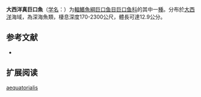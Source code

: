 {{Speciesbox
| name = 大西洋真巨口魚
| status = NE
| status_system = IUCN3.1
| image = 
| genus = Eustomias
| species = aequatorialis
| authority = [[Clarke|Clarke]], 1998
| synonyms = 
}}

'''大西洋真巨口魚'''（[[学名|学名]]：{{lang|la|''Eustomias aequatorialis''}}）为[[輻鰭魚綱|輻鰭魚綱]][[巨口鱼目|巨口鱼目]][[巨口鱼科|巨口鱼科]]的其中一[[種|種]]。分布於[[大西洋|大西洋]]海域，為深海魚類，棲息深度170-2300公尺，體長可達12.9公分。

== 参考文献 ==
{{refbegin}}
*{{FishBase_species|genus=Eustomias|species=aequatorialis|year=2012|month=2}}
{{refend}}

== 扩展阅读 ==
{{refbegin}}
{{wikispecies-inline|Eustomias aequatorialis|大西洋真巨口魚}}
{{refend}}
{{Taxonbar|from=Q1107895}}

[[Category:真巨口鱼属|aequatorialis]]